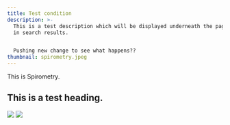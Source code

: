 ```yaml
---
title: Test condition
description: >-
  This is a test description which will be displayed underneath the page title
  in search results.


  Pushing new change to see what happens??
thumbnail: spirometry.jpeg
---
```

This is Spirometry.

## This is a test heading.

![](spirometry.jpeg)
![](/assets/uploads/spirometry.jpeg)
